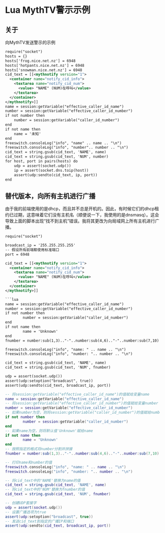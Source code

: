 # Lua MythTV警示示例

## 关于

向MythTV发送警示的示例

```xml
require("socket")
hosts = {}
hosts['frog.nice.net.nz'] = 6948
hosts['hotpants.nice.net.nz'] = 6948
hosts['snowman.nice.net.nz'] = 6948
cid_text = [[<mythnotify version="1">
  <container name="notify_cid_info">
    <textarea name="notify_cid_num">
      <value> "NAME" (NUM)在呼叫</value>
    </textarea>
  </container>
</mythnotify>]]
name = session:getVariable("effective_caller_id_name")
number = session:getVariable("effective_caller_id_number")
if not number then
    number = session:getVariable("caller_id_number")
end
if not name then
    name = '未知'
end
freeswitch.consoleLog("info", "name" .. name .. "\n")
freeswitch.consoleLog("info", "number".. number .. "\n")
cid_text = string.gsub(cid_text, 'NAME', name)
cid_text = string.gsub(cid_text, 'NUM', number)
for host, port in pairs(hosts) do
    udp = assert(socket.udp())
    ip = assert(socket.dns.toip(host))
    assert(udp:sendto(cid_text, ip, port))
end
```

## 替代版本，向所有主机进行广播

由于我的前端使用的是dhcp，而且并不总是开机的。因此，有时候它们的dhcp租约已过期，这意味着它们没有主机名（顺便说一下，我使用的是dnsmasq）。这会导致上面的脚本出现“找不到主机”错误。我将其更改为向局域网上所有主机进行广播。

```xml
require("socket")

broadcast_ip = '255.255.255.255'
-- 假设所有前端都使用标准端口
port = 6948

cid_text = [[<mythnotify version="1">
  <container name="notify_cid_info">
    <textarea name="notify_cid_num">
      <value> "NAME" (NUM)在呼叫</value>
    </textarea>
  </container>
</mythnotify>]]

```lua
name = session:getVariable("effective_caller_id_name")
number = session:getVariable("effective_caller_id_number")
if not number then
        number = session:getVariable("caller_id_number")
end
if not name then
        name = 'Unknown'
end
fnumber = number:sub(1,3).."-"..number:sub(4,6).."-"..number:sub(7,10)

freeswitch.consoleLog("info", "name: " .. name .. "\n")
freeswitch.consoleLog("info", "number: ".. number .. "\n")

cid_text = string.gsub(cid_text, 'NAME', name)
cid_text = string.gsub(cid_text, 'NUM', fnumber)

udp = assert(socket.udp())
assert(udp:setoption("broadcast", true))
assert(udp:sendto(cid_text, broadcast_ip, port))
```

```lua
-- 将session:getVariable("effective_caller_id_name")的值赋给变量name
name = session:getVariable("effective_caller_id_name")
-- 将session:getVariable("effective_caller_id_number")的值赋给变量number
number = session:getVariable("effective_caller_id_number")
-- 如果number为空，则将session:getVariable("caller_id_number")的值赋给number
if not number then
        number = session:getVariable("caller_id_number")
end
-- 如果name为空，则将默认值'Unknown'赋给name
if not name then
        name = 'Unknown'
end
-- 按照指定的格式将number分割并拼接
fnumber = number:sub(1,3).."-"..number:sub(4,6).."-"..number:sub(7,10)

-- 打印name和number的值
freeswitch.consoleLog("info", "name: " .. name .. "\n")
freeswitch.consoleLog("info", "number: ".. number .. "\n")

-- 将cid_text中的'NAME'替换为name的值
cid_text = string.gsub(cid_text, 'NAME', name)
-- 将cid_text中的'NUM'替换为fnumber的值
cid_text = string.gsub(cid_text, 'NUM', fnumber)

-- 创建UDP套接字
udp = assert(socket.udp())
-- 设置广播选项为true
assert(udp:setoption("broadcast", true))
-- 发送cid_text到指定的广播IP和端口
assert(udp:sendto(cid_text, broadcast_ip, port))
```